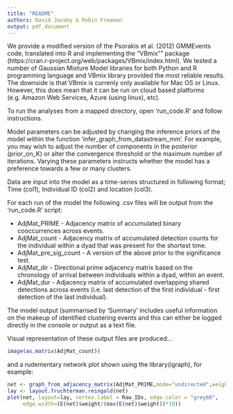 ```yaml
---
title: "README"
authors: David Jacoby & Robin Freeman
output: pdf_document
---
```


We provide a modified version of the Psorakis et al. (2012) GMMEvents code, 
translated into R and implementing the "VBmix"" package (https://cran.r-project.org/web/packages/VBmix/index.html).
We tested a number of Gaussian Mixture Model libraries for both Python and R programming language and VBmix library provided the most reliable results. The downside is that VBmix is currenly only available for Mac OS or Linux. However, this does mean that it can be run on cloud based platforms (e.g. Amazon Web Services, Azure (using linux), etc).

To run the analyses from a mapped directory, open 'run_code.R' and follow instructions.

Model parameters can be adjusted by changing the inference priors of the model within the function 'infer_graph_from_datastream_mm'. For example, you may wish to adjust the number of components in the posterior (prior_on_K) or alter the convergence threshold or the maximum number of iterations. Varying these parameters instructs whether the model has a preference towards a few or many clusters. 

Data are input into the model as a time-series structured in following format; Time (col1), Individual ID (col2) and location (col3). 

For each run of the model the following .csv files will be output from the ‘run_code.R’ script:

* AdjMat_PRIME - Adjacency matrix of accumulated binary cooccurrences across events.
* AdjMat_count - Adjacency matrix of accumulated detection counts for the individual within a dyad that was present for the shortest time.
* AdjMat_pre_sig_count - A version of the above prior to the significance test.
* AdjMat_dir - Directional prime adjacency matrix based on the chronology of arrival between individuals within a dyad, within an event.
* AdjMat_dur - Adjacency matrix of accumulated overlapping shared detections across events (i.e. last detection of the first individual - first detection of the last individual).


The model output (summarised by 'Summary' includes useful information on the makeup of identified clustering events and this can either be logged directly in the console or output as a text file. 

Visual representation of these output files are produced...

```r
image(as.matrix(AdjMat_count))
```

and a rudementary network plot shown using the library(igraph), for example:

```r
net <- graph_from_adjacency_matrix(AdjMat_PRIME,mode="undirected",weighted=TRUE,diag=FALSE)
lay <- layout.fruchterman.reingold(net)
plot(net, layout=lay, vertex.label = Raw_IDs, edge.color = "grey60",
     edge.width=(E(net)$weight/(max(E(net)$weight))*10))
```

